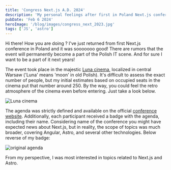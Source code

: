```yaml
---
title: 'Congress Next.js A.D. 2024'
description: 'My personal feelings after first in Poland Next.js conference'
pubDate: 'Feb 6 2024'
heroImage: '/blog/images/congress_next_2023.jpg'
tags: ['JS', 'astro']
---
```


Hi there! How you are doing ? I've just returned from first Next.js conference in Poland and it was sooooooo good! 
There are rumors that the event will permanently become a part of the Polish IT scene. And for sure I want to be a part of it next years!

The event took place in the majestic <a href="https://www.google.pl/maps/place/Kino+Luna/@52.218708,21.0164719,17z/data=!3m1!4b1!4m6!3m5!1s0x471ecce662197b7b:0xe91fac17380ead65!8m2!3d52.218708!4d21.0190468!16s%2Fg%2F1tf9l_v6?entry=ttu" target="_blank" ref="noopener noreferrer">Luna cinema</a>, 
localized in central Warsaw ('Luna' means 'moon' in old Polish). It's difficult to assess the exact number of people, but my initial estimates based on occupied seats in the cinema put that number around 250. By the way, you could feel the retro atmosphere of the cinema even before entering.
Just take a look below.

<img src="/blog/images/luna_cinema.jpg" alt="Luna cinema" />

The agenda was strictly defined and available on the official [conference website](https://kongresnextjs.pl/). Additionally, each participant received a badge 
with the agenda, including their name. Considering name of the conference you might have expected news about Next.js, but in reality, the scope of topics was 
much broader, covering Angular, Astro, and several other technologies. Below reverse of my badge:

<img src="/blog/images/congress_next_2023_badge.jpg" alt="original agenda" />

From my perspective, I was most interested in topics related to Next.js and Astro.
